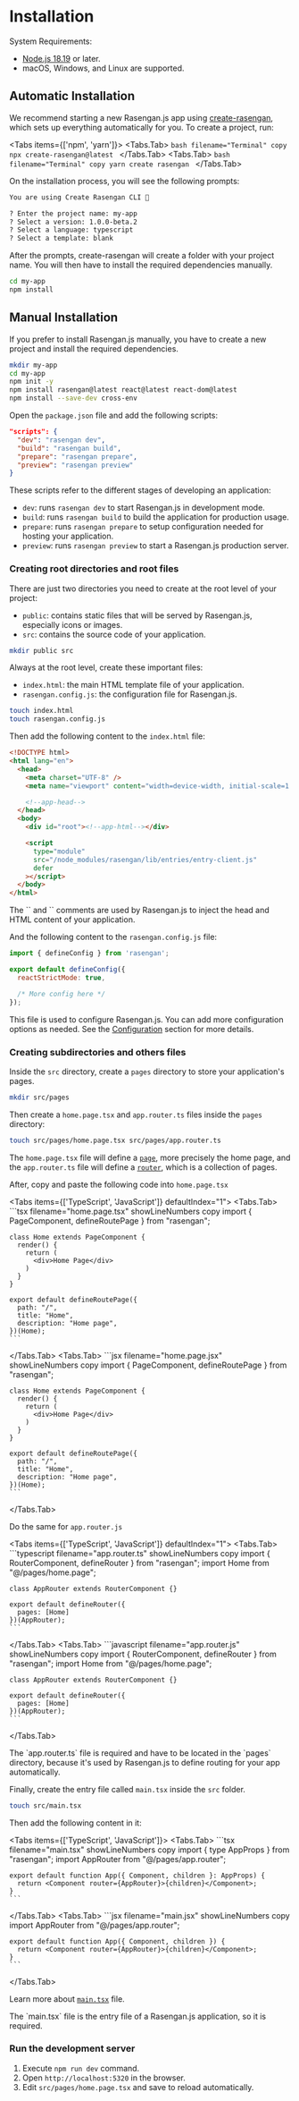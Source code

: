 
# Installation

System Requirements:

- [Node.js 18.19](https://nodejs.org) or later.
- macOS, Windows, and Linux are supported.


## Automatic Installation

We recommend starting a new Rasengan.js app using [create-rasengan](/docs/api/create-rasengan-app), which sets up everything automatically for you. 
To create a project, run:

<Tabs items={['npm', 'yarn']}>
  <Tabs.Tab>
    ```bash filename="Terminal" copy
    npx create-rasengan@latest
    ```
  </Tabs.Tab>
  <Tabs.Tab>
    ```bash filename="Terminal" copy
    yarn create rasengan
    ```
  </Tabs.Tab>
</Tabs>


On the installation process, you will see the following prompts:

```txt filename="Terminal"
You are using Create Rasengan CLI 🎉

? Enter the project name: my-app
? Select a version: 1.0.0-beta.2
? Select a language: typescript
? Select a template: blank
```

After the prompts, create-rasengan will create a folder with your project name. You will then have to install the required dependencies manually.

```bash filename="Terminal" copy
cd my-app
npm install
```

## Manual Installation

If you prefer to install Rasengan.js manually, you have to create a new project and install the required dependencies.

```bash filename="Terminal" copy
mkdir my-app
cd my-app
npm init -y
npm install rasengan@latest react@latest react-dom@latest
npm install --save-dev cross-env
```

Open the `package.json` file and add the following scripts:

```json filename="package.json" showLineNumbers copy
"scripts": {
  "dev": "rasengan dev",
  "build": "rasengan build",
  "prepare": "rasengan prepare",
  "preview": "rasengan preview"
}
```

These scripts refer to the different stages of developing an application:

- `dev`: runs `rasengan dev` to start Rasengan.js in development mode.
- `build`: runs `rasengan build` to build the application for production usage.
- `prepare`: runs `rasengan prepare` to setup configuration needed for hosting your application.
- `preview`: runs `rasengan preview` to start a Rasengan.js production server.


### Creating root directories and root files

There are just two directories you need to create at the root level of your project:

- `public`: contains static files that will be served by Rasengan.js, especially icons or images.
- `src`: contains the source code of your application.

```bash filename="Terminal" copy
mkdir public src
```

Always at the root level, create these important files:

- `index.html`: the main HTML template file of your application.
- `rasengan.config.js`: the configuration file for Rasengan.js.

```bash filename="Terminal" copy
touch index.html
touch rasengan.config.js
```

Then add the following content to the `index.html` file:

```html filename="index.html" showLineNumbers copy
<!DOCTYPE html>
<html lang="en">
  <head>
    <meta charset="UTF-8" />
    <meta name="viewport" content="width=device-width, initial-scale=1.0" />

    <!--app-head-->
  </head>
  <body>
    <div id="root"><!--app-html--></div>

    <script
      type="module"
      src="/node_modules/rasengan/lib/entries/entry-client.js"
      defer
    ></script>
  </body>
</html>
```

<AlertBox type="info">
  The `<!--app-head-->` and `<!--app-html-->` comments are used by Rasengan.js to inject the head and HTML content of your application.
</AlertBox>

And the following content to the `rasengan.config.js` file:

```javascript filename="rasengan.config.js" showLineNumbers copy
import { defineConfig } from 'rasengan';

export default defineConfig({
  reactStrictMode: true,

  /* More config here */
});
```

This file is used to configure Rasengan.js. You can add more configuration options as needed.
See the [Configuration](/docs/api/rasengan-config) section for more details.

### Creating subdirectories and others files

Inside the `src` directory, create a `pages` directory to store your application's pages.

```bash filename="Terminal" copy
mkdir src/pages
```

Then create a `home.page.tsx` and `app.router.ts` files inside the `pages` directory:

```bash filename="Terminal" copy
touch src/pages/home.page.tsx src/pages/app.router.ts
```

The `home.page.tsx` file will define a [`page`](/docs/core/routing#pages), more precisely the home page,
and the `app.router.ts` file will define a [`router`](/docs/core/routing#routers), which is a collection of pages.

After, copy and paste the following code into `home.page.tsx`

<Tabs items={['TypeScript', 'JavaScript']} defaultIndex="1">
  <Tabs.Tab>
    ```tsx filename="home.page.tsx" showLineNumbers copy
    import { PageComponent, defineRoutePage } from "rasengan";

    class Home extends PageComponent {
      render() {
        return (
          <div>Home Page</div>
        )
      }
    }

    export default defineRoutePage({
      path: "/",
      title: "Home",
      description: "Home page",
    })(Home);
    ```
  </Tabs.Tab>
  <Tabs.Tab>
    ```jsx filename="home.page.jsx" showLineNumbers copy
    import { PageComponent, defineRoutePage } from "rasengan";

    class Home extends PageComponent {
      render() {
        return (
          <div>Home Page</div>
        )
      }
    }

    export default defineRoutePage({
      path: "/",
      title: "Home",
      description: "Home page",
    })(Home);
    ```
  </Tabs.Tab>
</Tabs>


Do the same for `app.router.js`

<Tabs items={['TypeScript', 'JavaScript']} defaultIndex="1">
  <Tabs.Tab>
    ```typescript filename="app.router.ts" showLineNumbers copy
    import { RouterComponent, defineRouter } from "rasengan";
    import Home from "@/pages/home.page";

    class AppRouter extends RouterComponent {}

    export default defineRouter({
      pages: [Home]
    })(AppRouter);
    ```
  </Tabs.Tab>
  <Tabs.Tab>
    ```javascript filename="app.router.js" showLineNumbers copy
    import { RouterComponent, defineRouter } from "rasengan";
    import Home from "@/pages/home.page";

    class AppRouter extends RouterComponent {}

    export default defineRouter({
      pages: [Home]
    })(AppRouter);
    ```
  </Tabs.Tab>
</Tabs>

<AlertBox type="info">
The `app.router.ts` file is required and have to be located in the `pages` directory, because it's used by Rasengan.js to define routing for your app automatically.
</AlertBox>

Finally, create the entry file called `main.tsx` inside the `src` folder.

```bash filename="Terminal" copy
touch src/main.tsx
```

Then add the following content in it:

<Tabs items={['TypeScript', 'JavaScript']}>
  <Tabs.Tab>
    ```tsx filename="main.tsx" showLineNumbers copy
    import { type AppProps } from "rasengan";
    import AppRouter from "@/pages/app.router";

    export default function App({ Component, children }: AppProps) {
      return <Component router={AppRouter}>{children}</Component>;
    }
    ```
  </Tabs.Tab>
  <Tabs.Tab>
    ```jsx filename="main.jsx" showLineNumbers copy
    import AppRouter from "@/pages/app.router";

    export default function App({ Component, children }) {
      return <Component router={AppRouter}>{children}</Component>;
    }
    ```
  </Tabs.Tab>
</Tabs>

Learn more about [`main.tsx`](/docs/api/file-convention/main) file.

<AlertBox>
The `main.tsx` file is the entry file of a Rasengan.js application, so it is required.
</AlertBox>

### Run the development server

1. Execute `npm run dev` command.
2. Open `http://localhost:5320` in the browser.
3. Edit `src/pages/home.page.tsx` and save to reload automatically.